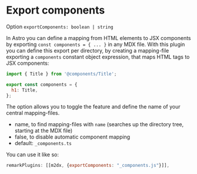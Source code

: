 # Export components

Option `exportComponents: boolean | string`

In Astro you can define a mapping from HTML elements to JSX components by exporting `const components = { ... }` in any MDX file. With this plugin you can define this export per directory, by creating a mapping-file exporting a `components` constant object expression, that maps HTML tags to JSX components:

```js
import { Title } from '@components/Title';

export const components = {
  h1: Title,
};
```

The option allows you to toggle the feature and define the name of your central mapping-files.

- name, to find mapping-files with `name` (searches up the directory tree, starting at the MDX file)
- false, to disable automatic component mapping
- default: `_components.ts`

You can use it like so:

```js
remarkPlugins: [[m2dx, {exportComponents: "_components.js"}]],
```
